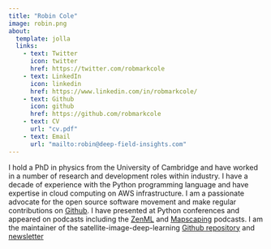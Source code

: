 ```yaml
---
title: "Robin Cole"
image: robin.png
about:
  template: jolla
  links:
    - text: Twitter
      icon: twitter
      href: https://twitter.com/robmarkcole
    - text: LinkedIn
      icon: linkedin
      href: https://www.linkedin.com/in/robmarkcole/
    - text: Github
      icon: github
      href: https://github.com/robmarkcole
    - text: CV
      url: "cv.pdf"
    - text: Email
      url: "mailto:robin@deep-field-insights.com"
---
```


I hold a PhD in physics from the University of Cambridge and have worked in a number of research and development roles within industry. I have a decade of experience with the Python programming language and have expertise in cloud computing on AWS infrastructure. I am a passionate advocate for the open source software movement and make regular contributions on [Github](https://github.com/robmarkcole). I have presented at Python conferences and appeared on podcasts including the [ZenML](https://podcast.zenml.io/satellite-vision-robin-cole) and [Mapscaping](https://mapscaping.com/podcasts/thermal-imagery-from-space/) podcasts. I am the maintainer of the satellite-image-deep-learning [Github repository](https://github.com/robmarkcole/satellite-image-deep-learning) and [newsletter](https://www.satellite-image-deep-learning.com/)